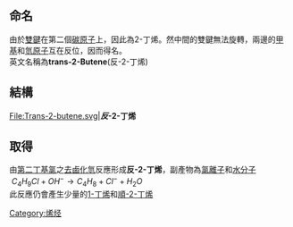 {{Chembox
|   Name = 反-2-丁烯
|   ImageFileL2 = Trans-2-butene.svg
|   ImageSizeL2 = 
|   ImageNameL2 = 
|   IUPACName = trans-2-Buthene
| Section1 = {{Chembox Identifiers
| InChI = 1/C4H8/c1-3-4-2/h3-4H,1-2H3
| StdInChI_Ref = {{stdinchicite|correct|chemspider}}
| StdInChI = 1S/C4H8/c1-3-4-2/h3-4H,1-2H3
| InChIKey = IAQRGUVFOMOMEM-UHFFFAOYAW
| StdInChIKey_Ref = {{stdinchicite|correct|chemspider}}
| StdInChIKey = IAQRGUVFOMOMEM-UHFFFAOYSA-N
| PubChem1 = 5287573
| PubChem1_Comment = (''cis'') 
| ChemSpiderID1_Ref = {{chemspidercite|changed|chemspider}}
| ChemSpiderID1 = 4449912
| ChemSpiderID1_Comment = (''cis'')
| SMILES1 = C/C=C\C
| SMILES1_Comment = (''cis'')
| InChI1 = 1/C4H8/c1-3-4-2/h3-4H,1-2H3/b4-3-
| InChI1_Comment = (''cis'')
| InChIKey1 = IAQRGUVFOMOMEM-ARJAWSKDBO
| InChI3 = 1S/C4H8/c1-3-4-2/h3-4H,1-2H3/b4-3-
| InChI3_Comment = (''cis'')
| InChIKey3 = IAQRGUVFOMOMEM-ARJAWSKDSA-N
| PubChem2 = 62695
| PubChem2_Comment = (''trans'') 
| ChemSpiderID2_Ref = {{chemspidercite|changed|chemspider}}
| ChemSpiderID2 = 56442
| ChemSpiderID2_Comment = (''trans'')
| SMILES2 = C/C=C/C
| SMILES2_Comment = (''trans'') 
| InChI2 = 1/C4H8/c1-3-4-2/h3-4H,1-2H3/b4-3+
| InChI2_Comment = (''trans'') 
| InChIKey2 = IAQRGUVFOMOMEM-ONEGZZNKBD
| InChI4 = 1S/C4H8/c1-3-4-2/h3-4H,1-2H3/b4-3+
| InChI4_Comment = (''trans'') 
| InChIKey4 = IAQRGUVFOMOMEM-ONEGZZNKSA-N
| ChEBI_Ref = {{ebicite|correct|EBI}}
| ChEBI = 48363
| UNII_Ref = {{fdacite|correct|FDA}}
| UNII = S1SK37516R
| SMILES = C(=CC)C
| CASNo = 107-01-7
| CASNo_Ref = {{cascite|correct|CAS}}
| CASNo1 = 590-18-1
| CASNo1_Comment = (''cis'')
| CASNo1_Ref = {{cascite|correct|CAS}}
| CASNo2 = 624-64-6
| CASNo2_Comment = (''trans'')
| CASNo2_Ref = {{cascite|correct|CAS}}
| EC_number = 203-452-9
| ChemSpiderID_Ref = {{chemspidercite|correct|chemspider}}
| ChemSpiderID = 11719
| RTECS = EM2932000
}}
| Section2 = {{Chembox Properties
|   Formula = C<sub>4</sub>H<sub>8</sub> 
|   MolarMass = 56.10 
|   Appearance = 無色氣體
|   Density = 
|   MeltingPt = -105.8℃
|   BoilingPt = 0.9℃
|   Dipole = 
}}
}}

==命名==
由於[[雙鍵|雙鍵]]在第二個[[碳|碳原子]]上，因此為2-丁烯。然中間的雙鍵無法旋轉，兩邊的[[甲基|甲基]]和[[氫原子|氫原子]]互在反位，因而得名。<br>
英文名稱為'''trans-2-Butene'''(反-2-丁烯)

==結構==
<gallery>

File:Trans-2-butene.svg|'''''反''-2-丁烯'''

</gallery>

==取得==
由[[第二丁基氯|第二丁基氯]]之[[去鹵化氫|去鹵化氫]]反應形成'''反-2-丁烯'''，副產物為[[氯離子|氯離子]]和[[水分子|水分子]]<br>
<math>\ C_4H_9Cl + OH^- \to C_4H_8 + Cl^- + H_2O</math><br>
此反應仍會產生少量的[[1-丁烯|1-丁烯]]和[[順-2-丁烯|順-2-丁烯]]

{{烯烃}}

[[Category:烯烃|Category:烯烃]]


{{Hydrocarbon-stub}}
